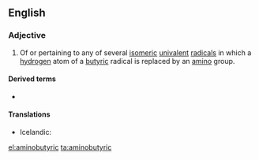 ==English==

===Adjective===
{{en-adj|-}}

# {{context|organic chemistry|lang=en}} Of or pertaining to any of several [[isomeric]] [[univalent]] [[radical]]s in which a [[hydrogen]] atom of a [[butyric]] radical is replaced by an [[amino]] group.

====Derived terms====
* {{l/en|aminobutyric acid}}

====Translations====
{{trans-top|of or pertaining to any of several isomeric univalent radicals}}
* Icelandic: {{t|is|amínósmjör-}}
{{trans-mid}}
{{trans-bottom}}

[[el:aminobutyric]]
[[ta:aminobutyric]]